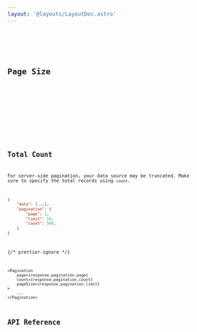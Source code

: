 ```yaml
---
layout: '@layouts/LayoutDoc.astro'
---
```





<Preview client:load>
	<Fragment slot="preview">
		<Default client:visible />
	</Fragment>
	<Fragment slot="code">
		<Code code={DefaultRaw} lang="svelte" />
	</Fragment>
</Preview>

## Page Size

<Preview client:load>
	<Fragment slot="preview">
		<DynamicPageSize client:visible />
	</Fragment>
	<Fragment slot="code">
		<Code code={DynamicPageSizeRaw} lang="svelte" />
	</Fragment>
</Preview>

## Total Count

For server-side pagination, your data source may be truncated. Make sure to specify the total records using `count`.

```json
{
	"data": [...],
	"pagination": {
		"page": 1,
		"limit": 10,
		"count": 500,
	}
}
```

{/* prettier-ignore */}
```svelte
<Pagination
	page={response.pagination.page}
	count={response.pagination.count}
	pageSize={response.pagination.limit}
>
	...
</Pagination>
```

## API Reference

<ApiTable />
